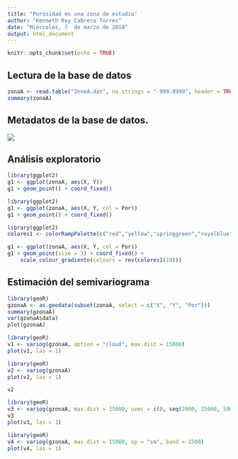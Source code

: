 ```yaml
---
title: "Porosidad en una zona de estudio"
author: "Kenneth Roy Cabrera Torres"
date: "Miércoles, 7  de marzo de 2018"
output: html_document
---
```


```r
knitr::opts_chunk$set(echo = TRUE)
```

## Lectura de la base de datos

```r
zonaA <- read.table("ZoneA.dat", na.strings = "-999.9999", header = TRUE)
summary(zonaA)
```

## Metadatos de la base de datos.

![](meta_datos.png)


## Análisis exploratorio

```r
library(ggplot2)
g1 <- ggplot(zonaA, aes(X, Y))
g1 + geom_point() + coord_fixed()
```

```r
library(ggplot2)
g1 <- ggplot(zonaA, aes(X, Y, col = Por))
g1 + geom_point() + coord_fixed()
```

```r
library(ggplot2)
colores1 <- colorRampPalette(c("red","yellow","springgreen","royalblue"))

g1 <- ggplot(zonaA, aes(X, Y, col = Por))
g1 + geom_point(size = 3) + coord_fixed() +
    scale_colour_gradientn(colours = rev(colores1(10)))


```

## Estimación del semivariograma

```r
library(geoR)
gzonaA <- as.geodata(subset(zonaA, select = c("X", "Y", "Por")))
summary(gzonaA)
var(gzonaA$data)
plot(gzonaA)
```

```r
library(geoR)
v1 <- variog(gzonaA, option = "cloud", max.dist = 15000)
plot(v1, las = 1)
```

```r
library(geoR)
v2 <- variog(gzonaA)
plot(v2, las = 1)
```

```r
v2
```

```r
library(geoR)
v3 <- variog(gzonaA, max.dist = 15000, uvec = c(0, seq(2000, 15000, 500)))
v3
plot(v3, las = 1)
```

```r
library(geoR)
v4 <- variog(gzonaA, max.dist = 15000, op = "sm", band = 1500)
plot(v4, las = 1)
```

